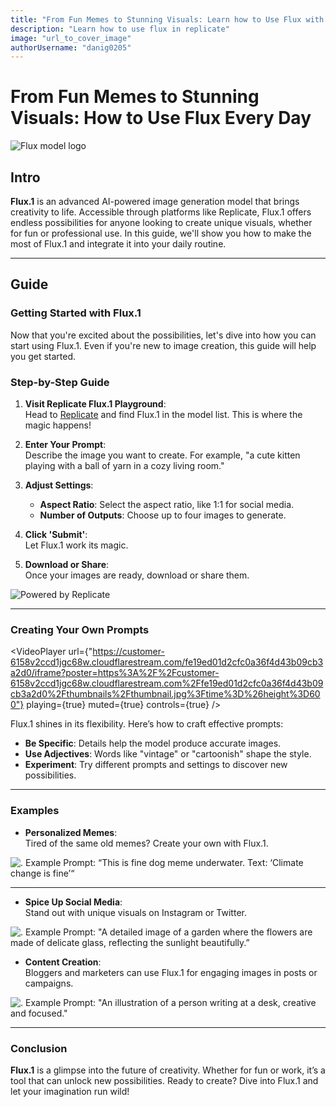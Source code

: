 ```yaml
---
title: "From Fun Memes to Stunning Visuals: Learn how to Use Flux with replicate Every Day"
description: "Learn how to use flux in replicate"
image: "url_to_cover_image"
authorUsername: "danig0205"
---
```


# From Fun Memes to Stunning Visuals: How to Use Flux Every Day

<Img src="https://imagedelivery.net/K11gkZF3xaVyYzFESMdWIQ/ba26d724-ba12-4ebf-7b05-210b05714300/full" alt="Flux model logo" caption="Logo for FLux, the name of Flux model"/>

## Intro
**Flux.1** is an advanced AI-powered image generation model that brings creativity to life. Accessible through platforms like Replicate, Flux.1 offers endless possibilities for anyone looking to create unique visuals, whether for fun or professional use. In this guide, we'll show you how to make the most of Flux.1 and integrate it into your daily routine.

---

## Guide

### Getting Started with Flux.1

Now that you're excited about the possibilities, let's dive into how you can start using Flux.1. Even if you're new to image creation, this guide will help you get started.

### Step-by-Step Guide

1. **Visit Replicate Flux.1 Playground**:  
   Head to [Replicate](https://replicate.com/) and find Flux.1 in the model list. This is where the magic happens!

2. **Enter Your Prompt**:  
   Describe the image you want to create. For example, "a cute kitten playing with a ball of yarn in a cozy living room."

3. **Adjust Settings**:
   - **Aspect Ratio**: Select the aspect ratio, like 1:1 for social media.
   - **Number of Outputs**: Choose up to four images to generate.

4. **Click 'Submit'**:  
   Let Flux.1 work its magic.

5. **Download or Share**:  
   Once your images are ready, download or share them.

<Img src="https://iili.io/dVcEkHg.png" alt="Powered by Replicate" caption="**Example Prompt: A board made of ballons with a black backgroun and neon lights"/>

---

### Creating Your Own Prompts

<VideoPlayer
url={"https://customer-6158v2ccd1jgc68w.cloudflarestream.com/fe19ed01d2cfc0a36f4d43b09cb3a2d0/iframe?poster=https%3A%2F%2Fcustomer-6158v2ccd1jgc68w.cloudflarestream.com%2Ffe19ed01d2cfc0a36f4d43b09cb3a2d0%2Fthumbnails%2Fthumbnail.jpg%3Ftime%3D%26height%3D600"}
playing={true}
muted={true}
controls={true}
/>

Flux.1 shines in its flexibility. Here’s how to craft effective prompts:

- **Be Specific**: Details help the model produce accurate images.
- **Use Adjectives**: Words like "vintage" or "cartoonish" shape the style.
- **Experiment**: Try different prompts and settings to discover new possibilities.
---
### Examples

- **Personalized Memes**:  
  Tired of the same old memes? Create your own with Flux.1.

<Img src="https://iili.io/dVcaDdb.webp" alt="." caption= "**Example Prompt: A detailed image of a garden where the flowersExample Prompt: This is fine dog meme underwater. Text: ‘Climate change is fine"/>
  Example Prompt:  
  “This is fine dog meme underwater. Text: ‘Climate change is fine’“

---
- **Spice Up Social Media**:  
  Stand out with unique visuals on Instagram or Twitter.

<Img src="https://iili.io/dVco5dP.webp" alt="." caption= "**Example Prompt: A detailed image of a garden where the flowers are made of delicate glass, reflecting the sunlight beautifully "/>
  Example Prompt:  
  "A detailed image of a garden where the flowers are made of delicate glass, reflecting the sunlight beautifully.”

- **Content Creation**:  
  Bloggers and marketers can use Flux.1 for engaging images in posts or campaigns.

<Img src="https://imagedelivery.net/K11gkZF3xaVyYzFESMdWIQ/d047d7f5-a3fa-4107-d5ba-16da4bfcb900/full" alt="." caption="**Example Prompt: An illustration of a person writing at a desk, creative and focused."/>
  Example Prompt:  
  "An illustration of a person writing at a desk, creative and focused."

---

### Conclusion

**Flux.1** is a glimpse into the future of creativity. Whether for fun or work, it’s a tool that can unlock new possibilities. Ready to create? Dive into Flux.1 and let your imagination run wild!

